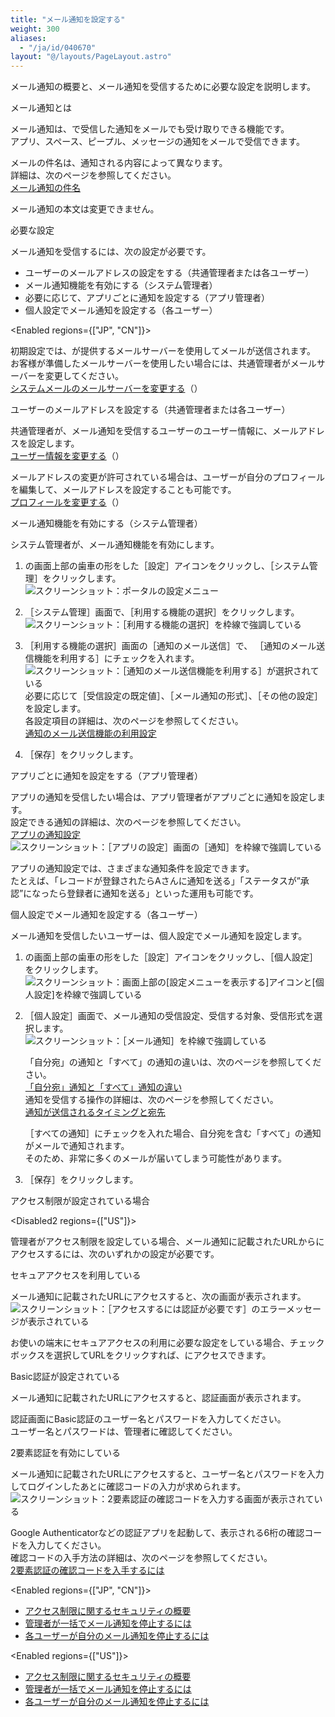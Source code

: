 ```yaml
---
title: "メール通知を設定する"
weight: 300
aliases:
  - "/ja/id/040670"
layout: "@/layouts/PageLayout.astro"
---
```




メール通知の概要と、メール通知を受信するために必要な設定を説明します。

<Heading id="notifications_mail_notification_20">メール通知とは</Heading>

メール通知は、<Kintone />で受信した通知をメールでも受け取りできる機能です。  
アプリ、スペース、ピープル、メッセージの通知をメールで受信できます。

メールの件名は、通知される内容によって異なります。  
詳細は、次のページを参照してください。  
[メール通知の件名](/k/ja/id/040671.html)

<Note>

メール通知の本文は変更できません。

</Note>

<Heading id="notifications_mail_notification_10">必要な設定</Heading>

メール通知を受信するには、次の設定が必要です。

* ユーザーのメールアドレスの設定をする（<Slash />共通管理者または各ユーザー）
* メール通知機能を有効にする（<Kintone />システム管理者）
* 必要に応じて、アプリごとに通知を設定する（アプリ管理者）
* 個人設定でメール通知を設定する（各ユーザー）

<Enabled regions={["JP", "CN"]}>
<Note>

初期設定では、<CybozuCom />が提供するメールサーバーを使用してメールが送信されます。  
お客様が準備したメールサーバーを使用したい場合には、<Slash />共通管理者がメールサーバーを変更してください。  
[システムメールのメールサーバーを変更する](/general/ja/id/020121.html)（<SlashHelp />）
</Note>

</Enabled>

<Heading level={3} id="notifications_mail_notification_1010">ユーザーのメールアドレスを設定する（<Slash />共通管理者または各ユーザー）</Heading>

<Slash />共通管理者が、メール通知を受信するユーザーのユーザー情報に、メールアドレスを設定します。  
[ユーザー情報を変更する](/general/ja/id/020234.html)（<SlashHelp />）

メールアドレスの変更が許可されている場合は、ユーザーが自分のプロフィールを編集して、メールアドレスを設定することも可能です。  
[プロフィールを変更する](/general/ja/id/020412.html)（<SlashHelp />）

<Heading level={3} id="notifications_mail_notification_1020">メール通知機能を有効にする（<Kintone />システム管理者）</Heading>

<Kintone />システム管理者が、メール通知機能を有効にします。

1. <Kintone />の画面上部の歯車の形をした<Wovn>［設定］</Wovn>アイコンをクリックし、<Wovn>［<Kintone />システム管理］</Wovn>をクリックします。<Wovn></Wovn>  
   <Img src="/k/kintone/img-ja/manage_apps_img03.png" alt="スクリーンショット：ポータルの設定メニュー" />

1. <Wovn>［<Kintone />システム管理］</Wovn>画面で、<Wovn>［利用する機能の選択］</Wovn>をクリックします。
   <Img src="/k/kintone/img-ja/feature_activ02.png" alt="スクリーンショット：［利用する機能の選択］を枠線で強調している" />

1. <Wovn>［利用する機能の選択］</Wovn>画面の<Wovn>［通知のメール送信］</Wovn>で、 <Wovn>［通知のメール送信機能を利用する］</Wovn>にチェックを入れます。  
   <Img src="/k/kintone/img-ja/feature_activ05.png" alt="スクリーンショット：［通知のメール送信機能を利用する］が選択されている" />  
   必要に応じて<Wovn>［受信設定の既定値］</Wovn>、<Wovn>［メール通知の形式］</Wovn>、<Wovn>［その他の設定］</Wovn>を設定します。  
   各設定項目の詳細は、次のページを参照してください。  
   [通知のメール送信機能の利用設定](/k/ja/id/0403.html)

1. <Wovn>［保存］</Wovn>をクリックします。

<Heading level={3} id="notifications_mail_notification_1030">アプリごとに通知を設定をする（アプリ管理者）</Heading>

アプリの通知を受信したい場合は、アプリ管理者がアプリごとに通知を設定します。  
設定できる通知の詳細は、次のページを参照してください。  
[アプリの通知設定](/k/ja/id/040559.html)  
<Img src="/k/kintone/img-ja/enable_mail_notification04.png" alt="スクリーンショット：［アプリの設定］画面の［通知］を枠線で強調している" />

アプリの通知設定では、さまざまな通知条件を設定できます。  
たとえば、「レコードが登録されたらAさんに通知を送る」「ステータスが”承認”になったら登録者に通知を送る」といった運用も可能です。

<Heading level={3} id="notifications_mail_notification_1040">個人設定でメール通知を設定する（各ユーザー）</Heading>

メール通知を受信したいユーザーは、個人設定でメール通知を設定します。

1. <Kintone />の画面上部の歯車の形をした<Wovn>［設定］</Wovn>アイコンをクリックし、<Wovn>［個人設定］</Wovn>をクリックします。<Wovn></Wovn>  
   <Img src="/k/kintone/img-ja/mail_notification_img4.png" alt="スクリーンショット：画面上部の[設定メニューを表示する]アイコンと[個人設定]を枠線で強調している" />

1. <Wovn>［個人設定］</Wovn>画面で、メール通知の受信設定、受信する対象、受信形式を選択します。  
   <Img src="/k/kintone/img-ja/enable_mail_notification05.png" alt="スクリーンショット：［メール通知］を枠線で強調している" />

   「自分宛」の通知と「すべて」の通知の違いは、次のページを参照してください。  
   [「自分宛」通知と「すべて」通知の違い](/k/ja/id/040674.html)  
   通知を受信する操作の詳細は、次のページを参照してください。  
   [通知が送信されるタイミングと宛先](/k/ja/id/040673.html)  

   <Warning>

   <Wovn>［すべての通知］</Wovn>にチェックを入れた場合、自分宛を含む「すべて」の通知がメールで通知されます。  
   そのため、非常に多くのメールが届いてしまう可能性があります。

   </Warning>

1. <Wovn>［保存］</Wovn>をクリックします。

<Heading id="notifications_mail_notification_60">アクセス制限が設定されている場合</Heading>

<Disabled2 regions={["US"]}>

管理者がアクセス制限を設定している場合、メール通知に記載されたURLから<Kintone />にアクセスするには、次のいずれかの設定が必要です。

<Heading level={3} id="notifications_mail_notification_6010">セキュアアクセスを利用している</Heading>

メール通知に記載されたURLにアクセスすると、次の画面が表示されます。  
<Img src="/k/kintone/img-ja/mail_notification_img2.png" alt="スクリーンショット：［アクセスするには認証が必要です］のエラーメッセージが表示されている" />

お使いの端末にセキュアアクセスの利用に必要な設定をしている場合、チェックボックスを選択してURLをクリックすれば、<Kintone />にアクセスできます。

<Heading level={3} id="notifications_mail_notification_6020">Basic認証が設定されている</Heading>

メール通知に記載されたURLにアクセスすると、認証画面が表示されます。

認証画面にBasic認証のユーザー名とパスワードを入力してください。  
ユーザー名とパスワードは、管理者に確認してください。

</Disabled2>

<Heading level={3} id="notifications_mail_notification_6030">2要素認証を有効にしている</Heading>

メール通知に記載されたURLにアクセスすると、ユーザー名とパスワードを入力してログインしたあとに確認コードの入力が求められます。  
<Img src="/k/kintone/img-ja/mail_notification06.png" alt="スクリーンショット：2要素認証の確認コードを入力する画面が表示されている" />

Google Authenticatorなどの認証アプリを起動して、表示される6桁の確認コードを入力してください。  
確認コードの入手方法の詳細は、次のページを参照してください。  
[2要素認証の確認コードを入手するには](/general/ja/id/020418.html)

<Enabled regions={["JP", "CN"]}>

<Reference>

* [アクセス制限に関するセキュリティの概要](/general/ja/id/02046.html)
* [管理者が一括でメール通知を停止するには](/k/ja/id/040372.html)
* [各ユーザーが自分のメール通知を停止するには](/k/ja/id/040381.html)

</Reference>

</Enabled>

<Enabled regions={["US"]}>

<Reference>

* [アクセス制限に関するセキュリティの概要](/general/ja/id/02046.html)
* [管理者が一括でメール通知を停止するには](/k/ja/id/040372.html)
* [各ユーザーが自分のメール通知を停止するには](/k/ja/id/040381.html)

</Reference>

</Enabled>
